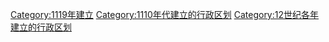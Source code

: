 {{Cat topic in year| topic=建立的行政区划|year=1119}}
[[Category:1119年建立|Category:1119年建立]]
[[Category:1110年代建立的行政区划|Category:1110年代建立的行政区划]]
[[Category:12世纪各年建立的行政区划|Category:12世纪各年建立的行政区划]]